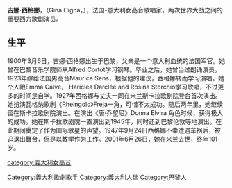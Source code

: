 '''吉娜·西格娜'''，（Gina Cigna，{{bd|1900年|3月6日|2001年|6月26日|catIdx=Cigna, Gina}}），法国-意大利女高音歌唱家，两次世界大战之间的重要西方歌剧演员。

==生平==
1900年3月6日，吉娜·西格娜出生于巴黎，父亲是一个意大利血统的法国军官。她曾在巴黎音乐学院师从Alfred Cortot学习钢琴。毕业之后，她曾当过朗诵演员。1923年嫁给法国男高音Maurice Sens，根据他的建议，西格娜转而学习演唱。她个人跟Emma Calve， Hariclea Darclée and Rosina Storchio学习歌唱，不过更多的时间是自学。1927年西格娜与丈夫一同在米兰斯卡拉歌剧院登台首次演出。她扮演瓦格纳歌剧《Rheingold》Freja一角，可惜不太成功。随后两年里，她继续留在斯卡拉歌剧院演出。在演出《唐·乔望尼》Donna Elvira 角色时候，获得极大的成功。她在斯卡拉歌剧院一直演出到1945年，同时还到巴黎伦敦等地演出。在此期间奠定了作为国际歌星的声望。1947年9月24日西格娜不幸遭遇车祸后，被迫退出舞台，但是以教学作为工作。2001年6月26日，她在米兰去世，终年101岁。

{{DEFAULTSORT:Cigna, Gina}}
[[category:義大利女高音|category:義大利女高音]]
[[Category:義大利歌劇歌手|Category:義大利歌劇歌手]]
[[Category:義大利人瑞|Category:義大利人瑞]]
[[Category:巴黎人|Category:巴黎人]]
